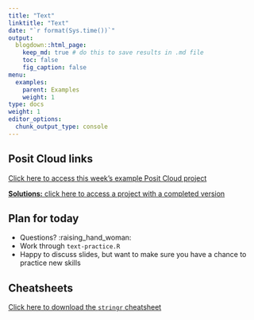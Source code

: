 ```yaml
---
title: "Text"
linktitle: "Text"
date: "`r format(Sys.time())`"
output:
  blogdown::html_page:
    keep_md: true # do this to save results in .md file
    toc: false
    fig_caption: false
menu:
  examples:
    parent: Examples
    weight: 1
type: docs
weight: 1
editor_options:
  chunk_output_type: console
---
```


## Posit Cloud links

[Click here to access this week's example Posit Cloud project](https://rstudio.cloud/spaces/210747/project/3902108)

[**Solutions:** click here to access a project with a completed version](https://rstudio.cloud/spaces/210747/project/3902113)


## Plan for today
- Questions? :raising_hand_woman:
- Work through `text-practice.R`
- Happy to discuss slides, but want to make sure you have a chance to practice new skills


## Cheatsheets

[Click here to download the `stringr` cheatsheet](https://raw.githubusercontent.com/rstudio/cheatsheets/main/strings.pdf)

